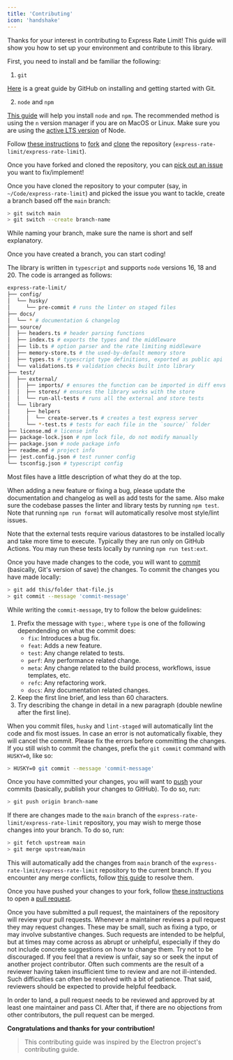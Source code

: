 ```yaml
---
title: 'Contributing'
icon: 'handshake'
---
```


Thanks for your interest in contributing to Express Rate Limit! This guide will
show you how to set up your environment and contribute to this library.

<Steps>
<Step title="Setup your environment">

First, you need to install and be familiar the following:

1. `git`

[Here](https://github.com/git-guides) is a great guide by GitHub on installing
and getting started with Git.

2. `node` and `npm`

[This guide](https://nodejs.org/en/download/package-manager/) will help you
install `node` and `npm`. The recommended method is using the `n` version
manager if you are on MacOS or Linux. Make sure you are using the
[active LTS version](https://github.com/nodejs/Release#release-schedule) of
Node.

</Step>
<Step title="Fork the repository">

Follow
[these instructions](https://docs.github.com/en/get-started/quickstart/fork-a-repo)
to
[fork](https://docs.github.com/en/pull-requests/collaborating-with-pull-requests/working-with-forks)
and [clone](https://github.com/git-guides/git-clone) the repository
(`express-rate-limit/express-rate-limit`).

Once you have forked and cloned the repository, you can
[pick out an issue](https://github.com/express-rate-limit/express-rate-limit/issues?q=is%3Aissue+is%3Aopen+sort%3Aupdated-desc)
you want to fix/implement!

</Step>
<Step title="Create a branch">

Once you have cloned the repository to your computer (say, in
`~/Code/express-rate-limit`) and picked the issue you want to tackle, create a
branch based off the `main` branch:

```sh terminal
> git switch main
> git switch --create branch-name
```

While naming your branch, make sure the name is short and self explanatory.

Once you have created a branch, you can start coding!

</Step>
<Step title="Writing code">

The library is written in `typescript` and supports `node` versions 16, 18
and 20. The code is arranged as follows:

<Accordion title="Code Structure">

```sh
express-rate-limit/
├── config/
│  └── husky/
│     └── pre-commit # runs the linter on staged files
├── docs/
│  └── * # documentation & changelog
├── source/
│  ├── headers.ts # header parsing functions
│  ├── index.ts # exports the types and the middleware
│  ├── lib.ts # option parser and the rate limiting middleware
│  ├── memory-store.ts # the used-by-default memory store
│  ├── types.ts # typescript type definitions, exported as public api
│  └── validations.ts # validation checks built into library
├── test/
│  ├── external/
│  │  ├── imports/ # ensures the function can be imported in diff envs
│  │  ├── stores/ # ensures the library works with the store
│  │  └── run-all-tests # runs all the external and store tests
│  └── library
│     ├── helpers
│     │  └── create-server.ts # creates a test express server
│     └── *-test.ts # tests for each file in the `source/` folder
├── license.md # license info
├── package-lock.json # npm lock file, do not modify manually
├── package.json # node package info
├── readme.md # project info
├── jest.config.json # test runner config
└── tsconfig.json # typescript config
```

</Accordion>

<Note> Most files have a little description of what they do at the top. </Note>

</Step>
<Step title="Documentation and testing">

When adding a new feature or fixing a bug, please update the documentation and
changelog as well as add tests for the same. Also make sure the codebase passes
the linter and library tests by running `npm test`. Note that running
`npm run format` will automatically resolve most style/lint issues.

<Note>

Note that the external tests require various datastores to be installed locally
and take more time to execute. Typically they are run only on GitHub Actions.
You may run these tests locally by running `npm run test:ext`.

</Note>

</Step>
<Step title="Making a commit">

Once you have made changes to the code, you will want to
[commit](https://github.com/git-guides/git-commit) (basically, Git's version of
save) the changes. To commit the changes you have made locally:

```sh terminal
> git add this/folder that-file.js
> git commit --message 'commit-message'
```

While writing the `commit-message`, try to follow the below guidelines:

1. Prefix the message with `type:`, where `type` is one of the following
   dependending on what the commit does:
   - `fix`: Introduces a bug fix.
   - `feat`: Adds a new feature.
   - `test`: Any change related to tests.
   - `perf`: Any performance related change.
   - `meta`: Any change related to the build process, workflows, issue
     templates, etc.
   - `refc`: Any refactoring work.
   - `docs`: Any documentation related changes.
2. Keep the first line brief, and less than 60 characters.
3. Try describing the change in detail in a new paragraph (double newline after
   the first line).

When you commit files, `husky` and `lint-staged` will automatically lint the
code and fix most issues. In case an error is not automatically fixable, they
will cancel the commit. Please fix the errors before committing the changes. If
you still wish to commit the changes, prefix the `git commit` command with
`HUSKY=0`, like so:

```sh terminal
> HUSKY=0 git commit --message 'commit-message'
```

</Step>
<Step title="Pushing your changes">

Once you have committed your changes, you will want to
[push](https://github.com/git-guides/git-push) your commits (basically, publish
your changes to GitHub). To do so, run:

```sh terminal
> git push origin branch-name
```

If there are changes made to the `main` branch of the
`express-rate-limit/express-rate-limit` repository, you may wish to merge those
changes into your branch. To do so, run:

```sh terminal
> git fetch upstream main
> git merge upstream/main
```

This will automatically add the changes from `main` branch of the
`express-rate-limit/express-rate-limit` repository to the current branch. If you
encounter any merge conflicts, follow
[this guide](https://docs.github.com/en/pull-requests/collaborating-with-pull-requests/addressing-merge-conflicts/resolving-a-merge-conflict-using-the-command-line)
to resolve them.

</Step>
<Step title="Opening a pull request">

Once you have pushed your changes to your fork, follow
[these instructions](https://docs.github.com/en/pull-requests/collaborating-with-pull-requests/proposing-changes-to-your-work-with-pull-requests/creating-a-pull-request-from-a-fork)
to open a
[pull request](https://docs.github.com/en/pull-requests/collaborating-with-pull-requests/proposing-changes-to-your-work-with-pull-requests/about-pull-requests).

</Step>
</Steps>

Once you have submitted a pull request, the maintainers of the repository will
review your pull requests. Whenever a maintainer reviews a pull request they may
request changes. These may be small, such as fixing a typo, or may involve
substantive changes. Such requests are intended to be helpful, but at times may
come across as abrupt or unhelpful, especially if they do not include concrete
suggestions on how to change them. Try not to be discouraged. If you feel that a
review is unfair, say so or seek the input of another project contributor. Often
such comments are the result of a reviewer having taken insufficient time to
review and are not ill-intended. Such difficulties can often be resolved with a
bit of patience. That said, reviewers should be expected to provide helpful
feedback.

In order to land, a pull request needs to be reviewed and approved by at least
one maintainer and pass CI. After that, if there are no objections from other
contributors, the pull request can be merged.

**Congratulations and thanks for your contribution!**

> This contributing guide was inspired by the Electron project's contributing
> guide.
